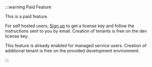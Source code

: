 :::warning Paid Feature

This is a paid feature.

For self hosted users, [Sign up](https://supertokens.com/auth) to get a license key and follow the instructions sent to you by email. Creation of tenants is free on the dev license key.

This feature is already enabled for managed service users. Creation of additional tenant is free on the provided development environment.

:::
